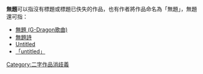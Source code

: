 '''無題'''可以指沒有標題或標題已佚失的作品，也有作者將作品命名為「無題」，無題還可指：
* [[無題_(G-Dragon歌曲)|無題 (G-Dragon歌曲)]]
* [[無題詩|無題詩]]
* [[Untitled|Untitled]]
* [[「untitled」|「untitled」]]
[[Category:二字作品消歧義|Category:二字作品消歧義]]
{{disambig}}